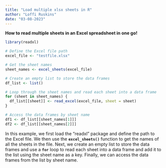 ```yaml
---
title: "Load multiple xlsx sheets in R"
author: "Loffi Ruskins"
date: "03-08-2023"
---
```


**How to read multiple sheets in an Excel spreadsheet in one go!**

```r
library(readxl)

# Define the Excel file path
excel_file <- "testfile.xlsx"

# Get the sheet names
sheet_names <- excel_sheets(excel_file)

# Create an empty list to store the data frames
df_list <- list()

# Loop through the sheet names and read each sheet into a data frame
for (sheet in sheet_names) {
  df_list[[sheet]] <- read_excel(excel_file, sheet = sheet)
}

# Access the data frames by sheet name
df1 <- df_list[[sheet_names[1]]]
df2 <- df_list[[sheet_names[2]]]

```

In this example, we first load the "readxl" package and define the path to the Excel file. We then use the **`excel_sheets()`** function to get the names of all the sheets in the file. Next, we create an empty list to store the data frames and use a **`for`** loop to read each sheet into a data frame and add it to the list using the sheet name as a key. Finally, we can access the data frames from the list by sheet name.
